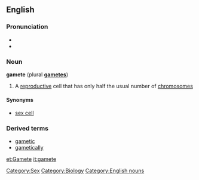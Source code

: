 {{wikipedia}}
==English==
===Pronunciation===
*{{IPA|/ˈɡæmˌit/}}
*{{SAMPA|/"g{m%it/}}

===Noun===
'''gamete''' (plural '''[[gametes]]''')
#A [[reproductive]] cell that has only half the usual number of [[chromosomes]]

====Synonyms====
* [[sex cell]]

===Derived terms===
* [[gametic]]
* [[gametically]]

[[Category:Sex]]
[[Category:Biology]]
[[Category:English nouns]]

[[et:Gamete]]
[[it:gamete]]
